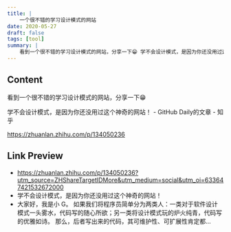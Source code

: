 ```yaml
---
title: |
    一个很不错的学习设计模式的网站
date: 2020-05-27
draft: false
tags: [tool]
summary: |
    看到一个很不错的学习设计模式的网站，分享一下😁 学不会设计模式，是因为你还没用过这个神奇的网站！
---
```


## Content

看到一个很不错的学习设计模式的网站，分享一下😁

学不会设计模式，是因为你还没用过这个神奇的网站！ - GitHub Daily的文章 - 知乎

https://zhuanlan.zhihu.com/p/134050236

## Link Preview

- https://zhuanlan.zhihu.com/p/134050236?utm_source=ZHShareTargetIDMore&utm_medium=social&utm_oi=633647421532672000
- 学不会设计模式，是因为你还没用过这个神奇的网站！
- 大家好，我是小 G。 如果我们将程序员简单分为两类人：一类对于软件设计模式一头雾水，代码写的随心所欲；另一类将设计模式玩的炉火纯青，代码写的优雅如诗。 那么，后者写出来的代码，其可维护性、可扩展性肯定都…
